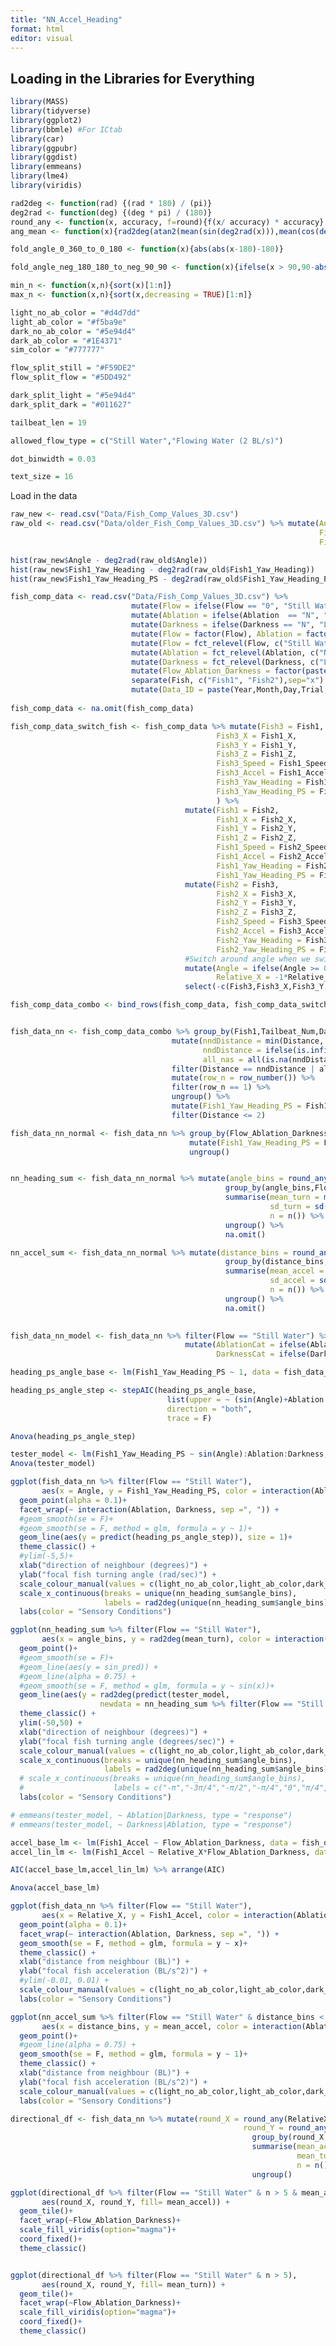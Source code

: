 ```yaml
---
title: "NN_Accel_Heading"
format: html
editor: visual
---
```


## Loading in the Libraries for Everything
```r
library(MASS)
library(tidyverse)
library(ggplot2)
library(bbmle) #For ICtab
library(car)
library(ggpubr)
library(ggdist)
library(emmeans)
library(lme4)
library(viridis)
```


```r
rad2deg <- function(rad) {(rad * 180) / (pi)}
deg2rad <- function(deg) {(deg * pi) / (180)}
round_any <- function(x, accuracy, f=round){f(x/ accuracy) * accuracy}
ang_mean <- function(x){rad2deg(atan2(mean(sin(deg2rad(x))),mean(cos(deg2rad(x)))))}

fold_angle_0_360_to_0_180 <- function(x){abs(abs(x-180)-180)}

fold_angle_neg_180_180_to_neg_90_90 <- function(x){ifelse(x > 90,90-abs(90-x),ifelse(x < -90, -90+abs(-90-x), x))}

min_n <- function(x,n){sort(x)[1:n]}
max_n <- function(x,n){sort(x,decreasing = TRUE)[1:n]}

light_no_ab_color = "#d4d7dd"
light_ab_color = "#f5ba9e"
dark_no_ab_color = "#5e94d4"
dark_ab_color = "#1E4371"
sim_color = "#777777"

flow_split_still = "#F59DE2"
flow_split_flow = "#5DD492"

dark_split_light = "#5e94d4"
dark_split_dark = "#011627"

tailbeat_len = 19

allowed_flow_type = c("Still Water","Flowing Water (2 BL/s)")

dot_binwidth = 0.03

text_size = 16
```

Load in the data

```r
raw_new <- read.csv("Data/Fish_Comp_Values_3D.csv")
raw_old <- read.csv("Data/older_Fish_Comp_Values_3D.csv") %>% mutate(Angle = deg2rad(Angle),
                                                                     Fish1_Yaw_Heading = deg2rad(Fish1_Yaw_Heading),
                                                                     Fish1_Yaw_Heading_PS = deg2rad(Fish1_Yaw_Heading_PS))

hist(raw_new$Angle - deg2rad(raw_old$Angle))
hist(raw_new$Fish1_Yaw_Heading - deg2rad(raw_old$Fish1_Yaw_Heading))
hist(raw_new$Fish1_Yaw_Heading_PS - deg2rad(raw_old$Fish1_Yaw_Heading_PS))

```


```r

fish_comp_data <- read.csv("Data/Fish_Comp_Values_3D.csv") %>%
                           mutate(Flow = ifelse(Flow == "0", "Still Water", "Flowing Water (2 BL/s)")) %>%
                           mutate(Ablation = ifelse(Ablation  == "N", "No Ablation", "Ablated")) %>%
                           mutate(Darkness = ifelse(Darkness == "N", "Light", "Dark")) %>%
                           mutate(Flow = factor(Flow), Ablation = factor(Ablation), Darkness = factor(Darkness)) %>%
                           mutate(Flow = fct_relevel(Flow, c("Still Water","Flowing Water (2 BL/s)"))) %>%
                           mutate(Ablation = fct_relevel(Ablation, c("No Ablation","Ablated"))) %>%
                           mutate(Darkness = fct_relevel(Darkness, c("Light","Dark"))) %>%
                           mutate(Flow_Ablation_Darkness = factor(paste(Flow,Ablation,Darkness,sep=", "))) %>%
                           separate(Fish, c("Fish1", "Fish2"),sep="x") %>% 
                           mutate(Data_ID = paste(Year,Month,Day,Trial, sep = "_"))
                           
fish_comp_data <- na.omit(fish_comp_data)

fish_comp_data_switch_fish <- fish_comp_data %>% mutate(Fish3 = Fish1,
                                              Fish3_X = Fish1_X,
                                              Fish3_Y = Fish1_Y,
                                              Fish3_Z = Fish1_Z,
                                              Fish3_Speed = Fish1_Speed,
                                              Fish3_Accel = Fish1_Accel,
                                              Fish3_Yaw_Heading = Fish1_Yaw_Heading,
                                              Fish3_Yaw_Heading_PS = Fish1_Yaw_Heading_PS
                                              ) %>%
                                       mutate(Fish1 = Fish2,
                                              Fish1_X = Fish2_X,
                                              Fish1_Y = Fish2_Y,
                                              Fish1_Z = Fish2_Z,
                                              Fish1_Speed = Fish2_Speed,
                                              Fish1_Accel = Fish2_Accel,
                                              Fish1_Yaw_Heading = Fish2_Yaw_Heading,
                                              Fish1_Yaw_Heading_PS = Fish2_Yaw_Heading_PS) %>%
                                       mutate(Fish2 = Fish3,
                                              Fish2_X = Fish3_X,
                                              Fish2_Y = Fish3_Y,
                                              Fish2_Z = Fish3_Z,
                                              Fish2_Speed = Fish3_Speed,
                                              Fish2_Accel = Fish3_Accel,
                                              Fish2_Yaw_Heading = Fish3_Yaw_Heading,
                                              Fish2_Yaw_Heading_PS = Fish3_Yaw_Heading_PS) %>%
                                       #Switch around angle when we switch focal fish
                                       mutate(Angle = ifelse(Angle >= 0, Angle - pi, Angle + pi),
                                              Relative_X = -1*Relative_X) %>%
                                       select(-c(Fish3,Fish3_X,Fish3_Y,Fish3_Z,Fish3_Speed,Fish3_Accel,Fish3_Yaw_Heading,Fish3_Yaw_Heading_PS))

fish_comp_data_combo <- bind_rows(fish_comp_data, fish_comp_data_switch_fish)


fish_data_nn <- fish_comp_data_combo %>% group_by(Fish1,Tailbeat_Num,Data_ID) %>%
                                    mutate(nndDistance = min(Distance, na.rm = TRUE),
                                           nndDistance = ifelse(is.infinite(nndDistance), NA, nndDistance),
                                           all_nas = all(is.na(nndDistance))) %>%
                                    filter(Distance == nndDistance | all_nas) %>%
                                    mutate(row_n = row_number()) %>%
                                    filter(row_n == 1) %>%
                                    ungroup() %>%
                                    mutate(Fish1_Yaw_Heading_PS = Fish1_Yaw_Heading_PS) %>%
                                    filter(Distance <= 2)

fish_data_nn_normal <- fish_data_nn %>% group_by(Flow_Ablation_Darkness) %>%
                                        mutate(Fish1_Yaw_Heading_PS = Fish1_Yaw_Heading_PS - mean(Fish1_Yaw_Heading_PS)) %>%
                                        ungroup()


nn_heading_sum <- fish_data_nn_normal %>% mutate(angle_bins = round_any(Angle,pi/6)) %>%
                                                group_by(angle_bins,Flow,Ablation,Darkness,Flow_Ablation_Darkness) %>%
                                                summarise(mean_turn = mean(Fish1_Yaw_Heading_PS, na.rm = T),
                                                          sd_turn = sd(Fish1_Yaw_Heading_PS, na.rm = T),
                                                          n = n()) %>%
                                                ungroup() %>%
                                                na.omit()

nn_accel_sum <- fish_data_nn_normal %>% mutate(distance_bins = round_any(Relative_X,0.25)) %>%
                                                group_by(distance_bins,Flow,Ablation,Darkness,Flow_Ablation_Darkness) %>%
                                                summarise(mean_accel = mean(Fish1_Accel, na.rm = T),
                                                          sd_accel = sd(Fish1_Accel, na.rm = T),
                                                          n = n()) %>%
                                                ungroup() %>%
                                                na.omit()
                           
```



```r

fish_data_nn_model <- fish_data_nn %>% filter(Flow == "Still Water") %>% 
                                       mutate(AblationCat = ifelse(Ablation == "Ablated",1,0),
                                              DarknessCat = ifelse(Darkness == "Dark",1,0))

heading_ps_angle_base <- lm(Fish1_Yaw_Heading_PS ~ 1, data = fish_data_nn_model) 

heading_ps_angle_step <- stepAIC(heading_ps_angle_base,
                                   list(upper = ~ (sin(Angle)+Ablation:sin(Angle)+Darkness:sin(Angle)), lower = ~1),
                                   direction = "both",
                                   trace = F)

Anova(heading_ps_angle_step)

tester_model <- lm(Fish1_Yaw_Heading_PS ~ sin(Angle):Ablation:Darkness, data = fish_data_nn_model) 
Anova(tester_model)

ggplot(fish_data_nn %>% filter(Flow == "Still Water"),
       aes(x = Angle, y = Fish1_Yaw_Heading_PS, color = interaction(Ablation, Darkness, sep =", ")))+
  geom_point(alpha = 0.1)+
  facet_wrap(~ interaction(Ablation, Darkness, sep =", ")) +
  #geom_smooth(se = F)+
  #geom_smooth(se = F, method = glm, formula = y ~ 1)+
  geom_line(aes(y = predict(heading_ps_angle_step)), size = 1)+
  theme_classic() +
  #ylim(-5,5)+
  xlab("direction of neighbour (degrees)") +
  ylab("focal fish turning angle (rad/sec)") +
  scale_colour_manual(values = c(light_no_ab_color,light_ab_color,dark_no_ab_color,dark_ab_color)) +
  scale_x_continuous(breaks = unique(nn_heading_sum$angle_bins),
                     labels = rad2deg(unique(nn_heading_sum$angle_bins))) +
  labs(color = "Sensory Conditions")

ggplot(nn_heading_sum %>% filter(Flow == "Still Water"),
       aes(x = angle_bins, y = rad2deg(mean_turn), color = interaction(Ablation, Darkness, sep =", ")))+
  geom_point()+
  #geom_smooth(se = F)+
  #geom_line(aes(y = sin_pred)) +
  #geom_line(alpha = 0.75) +
  #geom_smooth(se = F, method = glm, formula = y ~ sin(x))+
  geom_line(aes(y = rad2deg(predict(tester_model,
                    newdata = nn_heading_sum %>% filter(Flow == "Still Water") %>% mutate(Angle = angle_bins)))), size = 1)+
  theme_classic() +
  ylim(-50,50) +
  xlab("direction of neighbour (degrees)") +
  ylab("focal fish turning angle (degrees/sec)") +
  scale_colour_manual(values = c(light_no_ab_color,light_ab_color,dark_no_ab_color,dark_ab_color)) +
  scale_x_continuous(breaks = unique(nn_heading_sum$angle_bins),
                     labels = rad2deg(unique(nn_heading_sum$angle_bins))) +
  # scale_x_continuous(breaks = unique(nn_heading_sum$angle_bins),
  #                    labels = c("-π","-3π/4","-π/2","-π/4","0","π/4","π/2","3π/4","π"))+
  labs(color = "Sensory Conditions")

# emmeans(tester_model, ~ Ablation|Darkness, type = "response")
# emmeans(tester_model, ~ Darkness|Ablation, type = "response")

```

```r

accel_base_lm <- lm(Fish1_Accel ~ Flow_Ablation_Darkness, data = fish_data_nn %>% filter(Flow == "Still Water"))
accel_lin_lm <- lm(Fish1_Accel ~ Relative_X*Flow_Ablation_Darkness, data = fish_data_nn %>% filter(Flow == "Still Water"))

AIC(accel_base_lm,accel_lin_lm) %>% arrange(AIC)

Anova(accel_base_lm)

ggplot(fish_data_nn %>% filter(Flow == "Still Water"),
       aes(x = Relative_X, y = Fish1_Accel, color = interaction(Ablation, Darkness, sep =", ")))+
  geom_point(alpha = 0.1)+
  facet_wrap(~ interaction(Ablation, Darkness, sep =", ")) +
  geom_smooth(se = F, method = glm, formula = y ~ x)+
  theme_classic() +
  xlab("distance from neighbour (BL)") +
  ylab("focal fish acceleration (BL/s^2)") +
  #ylim(-0.01, 0.01) +
  scale_colour_manual(values = c(light_no_ab_color,light_ab_color,dark_no_ab_color,dark_ab_color)) +
  labs(color = "Sensory Conditions")

ggplot(nn_accel_sum %>% filter(Flow == "Still Water" & distance_bins < 3),
       aes(x = distance_bins, y = mean_accel, color = interaction(Ablation, Darkness, sep =", ")))+
  geom_point()+
  #geom_line(alpha = 0.75) +
  geom_smooth(se = F, method = glm, formula = y ~ 1)+
  theme_classic() +
  xlab("distance from neighbour (BL)") +
  ylab("focal fish acceleration (BL/s^2)") +
  scale_colour_manual(values = c(light_no_ab_color,light_ab_color,dark_no_ab_color,dark_ab_color)) +
  labs(color = "Sensory Conditions")

```

```r

directional_df <- fish_data_nn %>% mutate(round_X = round_any(RelativeX,0.5),
                                                    round_Y = round_any(RelativeY,0.5)) %>%
                                                      group_by(round_X,round_Y,Flow,Ablation,Darkness,Flow_Ablation_Darkness) %>%
                                                      summarise(mean_accel = mean(Fish1_Accel),
                                                                mean_turn = mean(Fish1_Yaw_Heading_PS),
                                                                n = n()) %>%
                                                      ungroup()

ggplot(directional_df %>% filter(Flow == "Still Water" & n > 5 & mean_accel > -0.01 & mean_accel < 0.01),
       aes(round_X, round_Y, fill= mean_accel)) + 
  geom_tile()+
  facet_wrap(~Flow_Ablation_Darkness)+
  scale_fill_viridis(option="magma")+
  coord_fixed()+
  theme_classic()


ggplot(directional_df %>% filter(Flow == "Still Water" & n > 5),
       aes(round_X, round_Y, fill= mean_turn)) + 
  geom_tile()+
  facet_wrap(~Flow_Ablation_Darkness)+
  scale_fill_viridis(option="magma")+
  coord_fixed()+
  theme_classic()


```

